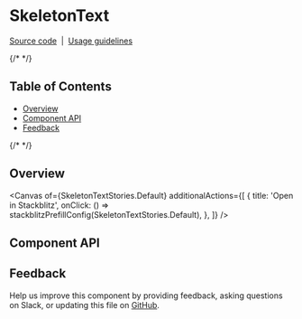 
<Meta isTemplate />

# SkeletonText

[Source code](https://github.com/carbon-design-system/carbon/tree/main/packages/react/src/components/SkeletonText)
&nbsp;|&nbsp;
[Usage guidelines](https://www.carbondesignsystem.com/patterns/loading-pattern/#skeleton-states)

{/* <!-- START doctoc generated TOC please keep comment here to allow auto update --> <!-- DON'T EDIT THIS SECTION, INSTEAD RE-RUN doctoc TO UPDATE --> */}

## Table of Contents

- [Overview](#overview)
- [Component API](#component-api)
- [Feedback](#feedback)

{/* <!-- END doctoc generated TOC please keep comment here to allow auto update --> */}

## Overview

<Canvas
  of={SkeletonTextStories.Default}
  additionalActions={[
    {
      title: 'Open in Stackblitz',
      onClick: () => stackblitzPrefillConfig(SkeletonTextStories.Default),
    },
  ]}
/>

## Component API
<ArgTypes />

## Feedback

Help us improve this component by providing feedback, asking questions on Slack,
or updating this file on
[GitHub](https://github.com/carbon-design-system/carbon/edit/main/packages/react/src/components/SkeletonText/SkeletonText.mdx).
